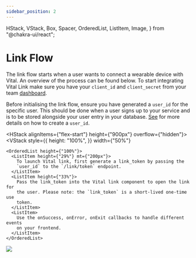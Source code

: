 ```yaml
---
sidebar_position: 2
---
```


  HStack,
  VStack,
  Box,
  Spacer,
  OrderedList,
  ListItem,
  Image,
} from "@chakra-ui/react";

# Link Flow

The link flow starts when a user wants to connect a wearable device with Vital. An overview of the process can be found below. To start integrating Vital Link make sure you have your `client_id` and `client_secret` from your team [dashboard](https://app.tryvital.io).

Before initialising the link flow, ensure you have generated a `user_id` for the specific user. This should be done when a user signs up to your service and is to be stored alongside your user entry in your database. [See](https://vital-docs.readme.io/docs/creating-your-first-user) for more details on how to create a `user_id`.

<HStack alignItems={"flex-start"} height={"900px"} overflow={"hidden"}>
  <VStack
    style={{
      height: "100%",
    }}
    width={"50%"}
  >
    <OrderedList height={"100%"}>
      <ListItem height={"29%"} mt={"200px"}>
        To launch Vital link, first generate a link_token by passing the
        `user_id` to the `/link/token` endpoint.
      </ListItem>
      <ListItem height={"33%"}>
        Pass the link_token into the Vital link component to open the link for
        the user. Please note: the `link_token` is a short-lived one-time use
        token.
      </ListItem>
      <ListItem>
        Use the onSuccess, onError, onExit callbacks to handle different events
        on your frontend.
      </ListItem>
    </OrderedList>
  </VStack>
  <VStack>
    <Image src="https://storage.googleapis.com/vital-assets/link-flow-explainer.png" />
  </VStack>
</HStack>
